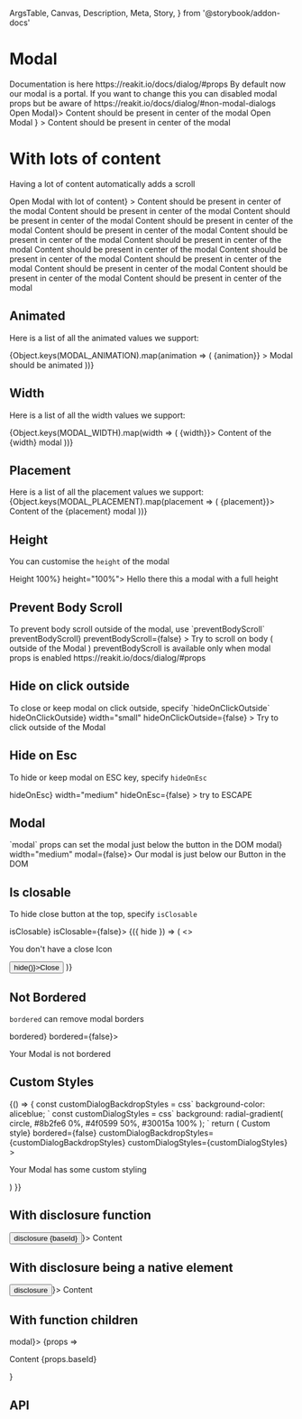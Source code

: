   ArgsTable,
  Canvas,
  Description,
  Meta,
  Story,
} from '@storybook/addon-docs'

<Meta title="Components/Container/Modal" component={Modal} />

# Modal

<Description>
  Documentation is here https://reakit.io/docs/dialog/#props By default now our
  modal is a portal. If you want to change this you can disabled modal props but
  be aware of https://reakit.io/docs/dialog/#non-modal-dialogs
</Description>

<Canvas>
  <Story name="Basic">
    <Modal disclosure={<Button>Open Modal</Button>}>
      <Box p={4}>Content should be present in center of the modal</Box>
    </Modal>
  </Story>
</Canvas>

<Canvas>
  <Story name="switch">
    <Modal
      disclosure={
        <Box>
          <Switch>Open Modal</Switch>
        </Box>
      }
    >
      <Box p={4}>Content should be present in center of the modal</Box>
    </Modal>
  </Story>
</Canvas>

# With lots of content

<Description>Having a lot of content automatically adds a scroll</Description>

<Canvas>
  <Story name="With much content">
    <Modal
      animated
      animation="scaleUp"
      disclosure={<Button>Open Modal with lot of content</Button>}
    >
      <Box p={4}>Content should be present in center of the modal</Box>
      <Box p={4}>Content should be present in center of the modal</Box>
      <Box p={4}>Content should be present in center of the modal</Box>
      <Box p={4}>Content should be present in center of the modal</Box>
      <Box p={4}>Content should be present in center of the modal</Box>
      <Box p={4}>Content should be present in center of the modal</Box>
      <Box p={4}>Content should be present in center of the modal</Box>
      <Box p={4}>Content should be present in center of the modal</Box>
      <Box p={4}>Content should be present in center of the modal</Box>
      <Box p={4}>Content should be present in center of the modal</Box>
      <Box p={4}>Content should be present in center of the modal</Box>
      <Box p={4}>Content should be present in center of the modal</Box>
      <Box p={4}>Content should be present in center of the modal</Box>
    </Modal>
  </Story>
</Canvas>

## Animated

<Description>Here is a list of all the animated values we support:</Description>

<Canvas>
  <Story name="Animated">
    {Object.keys(MODAL_ANIMATION).map(animation => (
      <Box p={2} key={animation} display="inline-block">
        <Modal
          animated
          animation={animation}
          disclosure={<Button>{animation}</Button>}
        >
          <Box p={4}>Modal should be animated</Box>
        </Modal>
      </Box>
    ))}
  </Story>
</Canvas>

## Width

<Description>Here is a list of all the width values we support:</Description>

<Canvas>
  <Story name="Width">
    {Object.keys(MODAL_WIDTH).map(width => (
      <Box p={2} key={width} display="inline-block">
        <Modal width={width} disclosure={<Button>{width}</Button>}>
          <Box p={4}>Content of the {width} modal</Box>
        </Modal>
      </Box>
    ))}
  </Story>
</Canvas>

## Placement

<Description>
  Here is a list of all the placement values we support:
</Description>

<Canvas>
  <Story name="Placement">
    {Object.keys(MODAL_PLACEMENT).map(placement => (
      <Box p={2} key={placement} display="inline-block">
        <Modal placement={placement} disclosure={<Button>{placement}</Button>}>
          <Box p={4}>Content of the {placement} modal</Box>
        </Modal>
      </Box>
    ))}
  </Story>
</Canvas>

## Height

<Description>You can customise the `height` of the modal</Description>

<Canvas>
  <Story name="Height 100%">
    <Modal disclosure={<Button>Height 100%</Button>} height="100%">
      <Box p={4}>Hello there this a modal with a full height</Box>
    </Modal>
  </Story>
</Canvas>

## Prevent Body Scroll

<Description>
  To prevent body scroll outside of the modal, use `preventBodyScroll`
</Description>

<Canvas>
  <Story name="Prevent body scroll">
    <Modal
      disclosure={<Button>preventBodyScroll</Button>}
      preventBodyScroll={false}
    >
      <Box p={4}>
        Try to scroll on body ( outside of the Modal ) preventBodyScroll is
        available only when modal props is enabled
        https://reakit.io/docs/dialog/#props
      </Box>
    </Modal>
  </Story>
</Canvas>

## Hide on click outside

<Description>
  To close or keep modal on click outside, specify `hideOnClickOutside`
</Description>

<Canvas>
  <Story name="Hide on click outside">
    <Modal
      disclosure={<Button>hideOnClickOutside</Button>}
      width="small"
      hideOnClickOutside={false}
    >
      <Box p={4}>Try to click outside of the Modal</Box>
    </Modal>
  </Story>
</Canvas>

## Hide on Esc

<Description>To hide or keep modal on ESC key, specify `hideOnEsc`</Description>

<Canvas>
  <Story name="Hide on Esc">
    <Modal
      disclosure={<Button>hideOnEsc</Button>}
      width="medium"
      hideOnEsc={false}
    >
      <Box p={4}>try to ESCAPE</Box>
    </Modal>
  </Story>
</Canvas>

## Modal

<Description>
  `modal` props can set the modal just below the button in the DOM
</Description>

<Canvas>
  <Story name="Modal">
    <Modal disclosure={<Button>modal</Button>} width="medium" modal={false}>
      <Box p={4}>Our modal is just below our Button in the DOM </Box>
    </Modal>
  </Story>
</Canvas>

## Is closable

<Description>To hide close button at the top, specify `isClosable`</Description>

<Canvas>
  <Story name="Is closable">
    <Modal disclosure={<Button>isClosable</Button>} isClosable={false}>
      {({ hide }) => (
        <>
          <p>You don&apos;t have a close Icon</p>
          <Button onClick={() => hide()}>Close</Button>
        </>
      )}
    </Modal>
  </Story>
</Canvas>

## Not Bordered

<Description>`bordered` can remove modal borders</Description>

<Canvas>
  <Story name="Not Bordered">
    <Modal disclosure={<Button>bordered</Button>} bordered={false}>
      <p>Your Modal is not bordered</p>
    </Modal>
  </Story>
</Canvas>

## Custom Styles

<Canvas>
  <Story name="Custom style">
    {() => {
      const customDialogBackdropStyles = css`
        background-color: aliceblue;
      `
      const customDialogStyles = css`
        background: radial-gradient(
          circle,
          #8b2fe6 0%,
          #4f0599 50%,
          #30015a 100%
        );
      `
      return (
        <Modal
          disclosure={<Button>Custom style</Button>}
          bordered={false}
          customDialogBackdropStyles={customDialogBackdropStyles}
          customDialogStyles={customDialogStyles}
        >
          <p>Your Modal has some custom styling</p>
        </Modal>
      )
    }}
  </Story>
</Canvas>

## With disclosure function

<Canvas>
  <Story name="With disclosure function">
    <Modal disclosure={({ baseId }) => <Button>disclosure {baseId}</Button>}>
      Content
    </Modal>
  </Story>
</Canvas>

## With disclosure being a native element

<Canvas>
  <Story name="With disclosure being native">
    <Modal disclosure={() => <button type="button">disclosure</button>}>
      Content
    </Modal>
  </Story>
</Canvas>

## With function children

<Canvas>
  <Story name="With children function">
    <Modal disclosure={<Button>modal</Button>}>
      {props => <p>Content {props.baseId} </p>}
    </Modal>
  </Story>
</Canvas>

## API

<ArgsTable of={Modal} />
